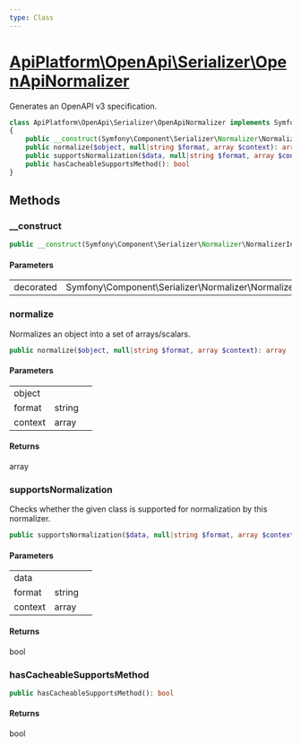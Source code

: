 ```yaml
---
type: Class
---
```


# [ApiPlatform\OpenApi\Serializer\OpenApiNormalizer](/docs/reference/OpenApi/Serializer/OpenApiNormalizer)

Generates an OpenAPI v3 specification.

```php
class ApiPlatform\OpenApi\Serializer\OpenApiNormalizer implements Symfony\Component\Serializer\Normalizer\NormalizerInterface, Symfony\Component\Serializer\Normalizer\CacheableSupportsMethodInterface
{
    public __construct(Symfony\Component\Serializer\Normalizer\NormalizerInterface $decorated)
    public normalize($object, null|string $format, array $context): array
    public supportsNormalization($data, null|string $format, array $context): bool
    public hasCacheableSupportsMethod(): bool
}
```
## Methods

### __construct



```php
public __construct(Symfony\Component\Serializer\Normalizer\NormalizerInterface $decorated)
```

#### Parameters

<table><tbody>
<tr><td>decorated</td><td>Symfony\Component\Serializer\Normalizer\NormalizerInterface</td><td></td></tr>
</tbody>
</table>

### normalize

Normalizes an object into a set of arrays/scalars.

```php
public normalize($object, null|string $format, array $context): array
```

#### Parameters

<table><tbody>
<tr><td>object</td><td></td><td></td></tr><tr><td>format</td><td>string</td><td></td></tr><tr><td>context</td><td>array</td><td></td></tr>
</tbody>
</table>

#### Returns

array

### supportsNormalization

Checks whether the given class is supported for normalization by this normalizer.

```php
public supportsNormalization($data, null|string $format, array $context): bool
```

#### Parameters

<table><tbody>
<tr><td>data</td><td></td><td></td></tr><tr><td>format</td><td>string</td><td></td></tr><tr><td>context</td><td>array</td><td></td></tr>
</tbody>
</table>

#### Returns

bool

### hasCacheableSupportsMethod



```php
public hasCacheableSupportsMethod(): bool
```

#### Returns

bool
